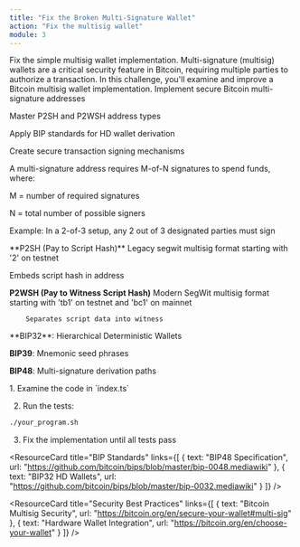 ```yaml
---
title: "Fix the Broken Multi-Signature Wallet"
action: "Fix the multisig wallet"
module: 3
---
```


<ChallengeBrief title="Fix the Broken Multi-Signature Wallet">
Fix the simple multisig wallet implementation. Multi-signature (multisig) wallets are a critical security feature in Bitcoin, requiring multiple parties to authorize a transaction. In this challenge, you'll examine and improve a Bitcoin multisig wallet implementation.
</ChallengeBrief>

<LearningObjectives title="Learning Objectives">
  Implement secure Bitcoin multi-signature addresses

  Master P2SH and P2WSH address types

  Apply BIP standards for HD wallet derivation

  Create secure transaction signing mechanisms
</LearningObjectives>

<ConceptCard title="Bitcoin Multi-Signature Fundamentals">
  A multi-signature address requires M-of-N signatures to spend funds, where:

  M = number of required signatures
  
  N = total number of possible signers
  
  Example: In a 2-of-3 setup, any 2 out of 3 designated parties must sign
</ConceptCard>

<ConceptCard title="Address Types">
  **P2SH (Pay to Script Hash)**
  Legacy segwit multisig format starting with '2' on testnet

  Embeds script hash in address

  **P2WSH (Pay to Witness Script Hash)**
        Modern SegWit multisig format starting with 'tb1' on testnet and 'bc1' on mainnet

        Separates script data into witness
</ConceptCard>

<ConceptCard title="Important BIP Standards">
  **BIP32**: Hierarchical Deterministic Wallets

  **BIP39**: Mnemonic seed phrases

  **BIP48**: Multi-signature derivation paths
</ConceptCard>

<SetupSteps>
1. Examine the code in `index.ts`

2. Run the tests:
```bash
./your_program.sh
```

3. Fix the implementation until all tests pass
</SetupSteps>


<ResourceSection>
<ResourceCard 
  title="Bitcoin Script"
  links={[
    { text: "Script Wiki", url: "https://en.bitcoin.it/wiki/Script" },
    { text: "Bitcoin Opcode Reference", url: "https://en.bitcoin.it/wiki/Script#Opcodes" }
  ]}
/>

<ResourceCard 
  title="BIP Standards"
  links={[
    { text: "BIP48 Specification", url: "https://github.com/bitcoin/bips/blob/master/bip-0048.mediawiki" },
    { text: "BIP32 HD Wallets", url: "https://github.com/bitcoin/bips/blob/master/bip-0032.mediawiki" }
  ]}
/>

<ResourceCard 
  title="Security Best Practices"
  links={[
    { text: "Bitcoin Multisig Security", url: "https://bitcoin.org/en/secure-your-wallet#multi-sig" },
    { text: "Hardware Wallet Integration", url: "https://bitcoin.org/en/choose-your-wallet" }
  ]}
/>
</ResourceSection>